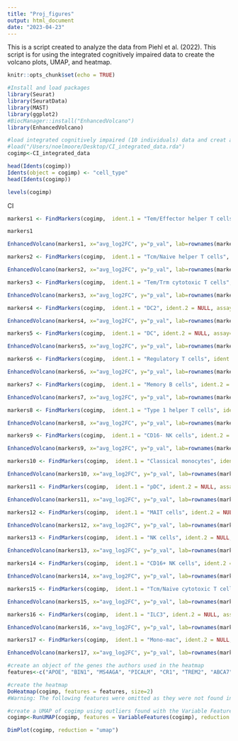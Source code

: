 ```yaml
---
title: "Proj_figures"
output: html_document
date: "2023-04-23"
---
```


This is a script created to analyze the data from Piehl et al. (2022). This script is for using the integrated cognitively impaired data to create the volcano plots, UMAP, and heatmap. 


```r
knitr::opts_chunk$set(echo = TRUE)
```

```r
#Install and load packages
library(Seurat)
library(SeuratData)
library(MAST)
library(ggplot2)
#BiocManager::install("EnhancedVolcano")
library(EnhancedVolcano)
```

```r
#load integrated cognitively impaired (10 individuals) data and creat an object
#load("/Users/noelmoore/Desktop/CI_integrated_data.rda")
cogimp<-CI_integrated_data
```

```r
head(Idents(cogimp))
Idents(object = cogimp) <- "cell_type"
head(Idents(cogimp))
```

```r
levels(cogimp)
```

CI
```r
markers1 <- FindMarkers(cogimp,  ident.1 = "Tem/Effector helper T cells", ident.2 = NULL, assay="RNA", test.use = "MAST")

markers1

EnhancedVolcano(markers1, x="avg_log2FC", y="p_val", lab=rownames(markers1), title = "Tem/Effector helper T cells")
```

```r
markers2 <- FindMarkers(cogimp,  ident.1 = "Tcm/Naive helper T cells", ident.2 = NULL, assay="RNA", test.use = "MAST")

EnhancedVolcano(markers2, x="avg_log2FC", y="p_val", lab=rownames(markers2), title = "Tcm/Naive helper T cells")
```

```r
markers3 <- FindMarkers(cogimp,  ident.1 = "Tem/Trm cytotoxic T cells", ident.2 = NULL, assay="RNA", test.use = "MAST")

EnhancedVolcano(markers3, x="avg_log2FC", y="p_val", lab=rownames(markers3), title = "Tem/Trm cytotoxic T cells")
```

```r
markers4 <- FindMarkers(cogimp,  ident.1 = "DC2", ident.2 = NULL, assay="RNA", test.use = "MAST")

EnhancedVolcano(markers4, x="avg_log2FC", y="p_val", lab=rownames(markers4), title = "DC2")
```

```r
markers5 <- FindMarkers(cogimp,  ident.1 = "DC", ident.2 = NULL, assay="RNA", test.use = "MAST")

EnhancedVolcano(markers5, x="avg_log2FC", y="p_val", lab=rownames(markers5), title = "DC")
```

```r
markers6 <- FindMarkers(cogimp,  ident.1 = "Regulatory T cells", ident.2 = NULL, assay="RNA", test.use = "MAST")

EnhancedVolcano(markers6, x="avg_log2FC", y="p_val", lab=rownames(markers6), title = "Regulatory T cells")
```

```r
markers7 <- FindMarkers(cogimp,  ident.1 = "Memory B cells", ident.2 = NULL, assay="RNA", test.use = "MAST")

EnhancedVolcano(markers7, x="avg_log2FC", y="p_val", lab=rownames(markers7), title = "Memory B cells")
```

```r
markers8 <- FindMarkers(cogimp,  ident.1 = "Type 1 helper T cells", ident.2 = NULL, assay="RNA", test.use = "MAST")

EnhancedVolcano(markers8, x="avg_log2FC", y="p_val", lab=rownames(markers8), title = "Type 1 helper T cells")
```

```r
markers9 <- FindMarkers(cogimp,  ident.1 = "CD16- NK cells", ident.2 = NULL, assay="RNA", test.use = "MAST")

EnhancedVolcano(markers9, x="avg_log2FC", y="p_val", lab=rownames(markers9), title = "CD16- NK cells")
```

```r
markers10 <- FindMarkers(cogimp,  ident.1 = "Classical monocytes", ident.2 = NULL, assay="RNA", test.use = "MAST")

EnhancedVolcano(markers10, x="avg_log2FC", y="p_val", lab=rownames(markers10), title = "Classical monocytes")
```

```r
markers11 <- FindMarkers(cogimp,  ident.1 = "pDC", ident.2 = NULL, assay="RNA", test.use = "MAST")

EnhancedVolcano(markers11, x="avg_log2FC", y="p_val", lab=rownames(markers11), title = "pDC")
```

```r
markers12 <- FindMarkers(cogimp,  ident.1 = "MAIT cells", ident.2 = NULL, assay="RNA", test.use = "MAST")

EnhancedVolcano(markers12, x="avg_log2FC", y="p_val", lab=rownames(markers12), title = "MAIT cells")
```

```r
markers13 <- FindMarkers(cogimp,  ident.1 = "NK cells", ident.2 = NULL, assay="RNA", test.use = "MAST")

EnhancedVolcano(markers13, x="avg_log2FC", y="p_val", lab=rownames(markers13), title = "NK cells")
```

```r
markers14 <- FindMarkers(cogimp,  ident.1 = "CD16+ NK cells", ident.2 = NULL, assay="RNA", test.use = "MAST")

EnhancedVolcano(markers14, x="avg_log2FC", y="p_val", lab=rownames(markers14), title = "CD16+ NK cells")
```

```r
markers15 <- FindMarkers(cogimp,  ident.1 = "Tcm/Naive cytotoxic T cells", ident.2 = NULL, assay="RNA", test.use = "MAST")

EnhancedVolcano(markers15, x="avg_log2FC", y="p_val", lab=rownames(markers15), title = "Tcm/Naive cytotoxic T cells")
```

```r
markers16 <- FindMarkers(cogimp,  ident.1 = "ILC3", ident.2 = NULL, assay="RNA", test.use = "MAST")

EnhancedVolcano(markers16, x="avg_log2FC", y="p_val", lab=rownames(markers16), title = "ILC3")
```

```r
markers17 <- FindMarkers(cogimp,  ident.1 = "Mono-mac", ident.2 = NULL, assay="RNA", test.use = "MAST")

EnhancedVolcano(markers17, x="avg_log2FC", y="p_val", lab=rownames(markers17), title = "Mono-mac")
```


```r
#create an object of the genes the authors used in the heatmap
features<-c("APOE", "BIN1", "MS4AGA", "PICALM", "CR1", "TREM2", "ABCA7", "PTK2B", "PLCG2", "SPI1", "SORL1", "CD2AP", "SLC24A4", "RIN3", "CASS4", "ADAM10", "HAVCR2", "SCIMP", "CLNK", "TNIP1", "ABCA1", "USP6NL", "INPP5D", "CD33", "WWOX", "ABI3", "APH1B", "HS3ST1", "CHRNE", "CCDC6", "KAT8")

#create the heatmap
DoHeatmap(cogimp, features = features, size=2) 
#Warning: The following features were omitted as they were not found in the scale.data slot for the integrated assay: KAT8, CHRNE, HS3ST1, APH1B, WWOX, INPP5D, USP6NL, ABCA1, TNIP1, CLNK, SCIMP, CASS4, SLC24A4, PLCG2, PTK2B, CR1, MS4AGA, APOE

```

```r
#create a UMAP of cogimp using outliers found with the Variable Features function 
cogimp<-RunUMAP(cogimp, features = VariableFeatures(cogimp), reduction.name = "umap")

DimPlot(cogimp, reduction = "umap")
```

